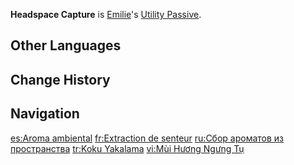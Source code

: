 {{Talent Infobox
|image         = Talent Headspace Capture.png
|character     = Emilie
|type          = Utility Passive
|info          = When the Lumidouce Case created by Emilie is on the field, all party members gain 85% {{Color|Pyro RES}} against [[Burning]] DMG.
|scale_att1    = 
|scale_att2    = 
|utility1      = Pyro RES Increase
|utility2      = Burning Pyro RES Increase
}}
'''Headspace Capture''' is [[Emilie]]'s [[Utility Passive]].
<!--
==Gameplay Notes==
-->
==Other Languages==
{{Other Languages
|en       = Headspace Capture
|zhs      = 顶空集香
|zhs_rm   = Dǐngkōng Jíxiāng
|zht      = 頂空集香
|zht_rm   = Dǐngkōng Jíxiāng
|zh_tl    = 
|ja       = 漂う香りを集めて
|ja_rm    = Tadayou Kaori wo Atsumete
|ja_tl    = Gathering the Wafting Scent
|ko       = 헤드스페이스 추출법
|ko_rm    = 
|ko_tl    = 
|es       = Aroma ambiental
|es_tl    = Ambient Aroma
|fr       = Extraction de senteur
|fr_tl    = Scent Extraction
|ru       = Сбор ароматов из пространства
|ru_tl    = Collection of Aromas from Space
|th       = Headspace Capture
|vi       = Mùi Hương Ngưng Tụ
|vi_tl    = 
|de       = Extraktion der Düfte
|de_tl    = Extraction of Scents
|id       = Headspace Capture
|pt       = Captura do Espaço
|pt_tl    = 
|tr       = Koku Yakalama
|tr_tl    = 
|it       = Spazio di testa
|it_tl    = Headspace
}}

==Change History==
{{Change History|4.8}}

==Navigation==
{{Talent Navbox|Emilie}}

[[es:Aroma ambiental]]
[[fr:Extraction de senteur]]
[[ru:Сбор ароматов из пространства]]
[[tr:Koku Yakalama]]
[[vi:Mùi Hương Ngưng Tụ]]